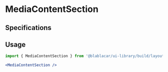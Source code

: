 

<Meta title="Sections/MediaContentSection" />

# **MediaContentSection**

<Canvas>
  <Story name="Default">
    <MediaContentSection
      title="Where do you want to drive to?"
      content="Let's make this your least expensive journey ever."
      buttonLabel="Offer a ride"
      buttonHref="https://www.blablacar.fr/bus"
      mediaUrl="https://cdn.blablacar.com/kairos/assets/build/images/home_driver_large-1d8ac5fb672573235fc5f46ce0acc37c.jpg"
    />
    <MediaContentSection
      title="Vers plus de 300 villes, nos bus vous emmènent à petits prix."
      content="Chaque semaine, chaque mois. Pour une réunion importante ou juste parce que vous avez envie de voir un nouvel endroit. Avec une grande famille. Ou un gros bagage. Vers la mer comme vers les pistes de ski. Peu importe votre voyage, il sera toujours simple et abordable avec BlaBlaBus."
      buttonLabel="Découvrez notre offre de bus"
      buttonHref="https://www.blablacar.fr/bus"
      mediaUrl="https://cdn.blablacar.com/kairos/assets/build/images/blablabus2_large-611071cd4e9502579e94f6bc24391eda.jpg"
      flipped={false}
    />
    <MediaContentSection
      title="Ouibus devient BlaBlaBus"
      content="Désormais réservez vos billets de BlaBlaBus (Ouibus) directement sur BlaBlaCar. Profitez de plus de 300 destinations à travers l'Europe dans des bus tout confort. Wifi, prises électriques, 2 bagages en soute et toilettes à bord. Et le tout à petit prix. BlaBlaBus, le nouveau service de BlaBlaCar."
      buttonLabel="Réserver votre prochain voyage"
      buttonHref="https://www.blablacar.fr/bus"
      mediaUrl="https://cdn.blablacar.com/kairos/assets/build/images/blablabus_bus_logo_large-4717a333c3a2184a5849b0cbb6da75cb.png"
    />
  </Story>
</Canvas>

## Specifications

## Usage

```jsx
import { MediaContentSection } from '@blablacar/ui-library/build/layout/section/mediaContentSection'

<MediaContentSection />
```

<ArgsTable of={MediaContentSection} />
